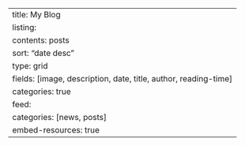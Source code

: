 ---
title: My Blog
listing:
  contents: posts
  sort: "date desc"
  type: grid
  fields: [image, description, date, title, author, reading-time]
  categories: true
  feed:
    categories: [news, posts]
embed-resources: true
---